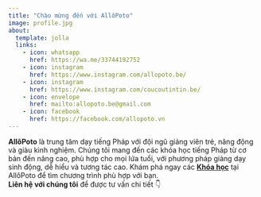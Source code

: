 ```yaml
---
title: "Chào mừng đến với AllôPoto"
image: profile.jpg
about:
  template: jolla
  links:
    - icon: whatsapp
      href: https://wa.me/33744192752
    - icon: instagram
      href: https://www.instagram.com/allopoto.be/
    - icon: instagram
      href: https://www.instagram.com/coucoutintin.be/
    - icon: envelope
      href: mailto:allopoto.be@gmail.com
    - icon: facebook
      href: https://facebook.com/allopoto.vn
---
```


**AllôPoto** là trung tâm dạy tiếng Pháp với đội ngũ giảng viên trẻ, năng động và giàu kinh nghiệm. Chúng tôi mang đến các khóa học tiếng Pháp từ cơ bản đến nâng cao, phù hợp cho mọi lứa tuổi, với phương pháp giảng dạy sinh động, dễ hiểu và tương tác cao. Khám phá ngay các [**Khóa học**](courses.qmd) tại AllôPoto để tìm chương trình phù hợp với bạn.\
**Liên hệ với chúng tôi** để được tư vấn chi tiết 👇
